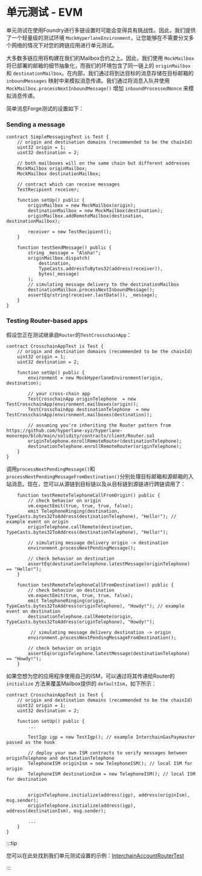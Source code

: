 # 单元测试 - EVM

单元测试在使用Foundry进行多链设置时可能会变得具有挑战性。因此，我们提供了一个轻量级的测试环境 `MockHyperlaneEnvironment`，让您能够在不需要分叉多个网络的情况下对您的跨链应用进行单元测试。

大多数多链应用将构建在我们的Mailbox合约之上。因此，我们使用 `MockMailbox` 将已部署的邮箱的细节抽象化，而我们的环境包含了同一链上的 `originMailbox` 和 `destinationMailbox`。在内部，我们通过将到达目标的消息存储在目标邮箱的 `inboundMessages` 映射中来模拟消息传递。我们通过将消息入队并使用 `MockMailbox.processNextInboundMessage()` 增加 `inboundProcessedNonce` 来模拟消息传递。

简单消息Forge测试的设置如下：

### Sending a message

```solidity
contract SimpleMessagingTest is Test {
    // origin and destination domains (recommended to be the chainId)
    uint32 origin = 1;
    uint32 destination = 2;

    // both mailboxes will on the same chain but different addresses
    MockMailbox originMailbox;
    MockMailbox destinationMailbox;

    // contract which can receive messages
    TestRecipient receiver;

    function setUp() public {
        originMailbox = new MockMailbox(origin);
        destinationMailbox = new MockMailbox(destination);
        originMailbox.addRemoteMailbox(destination, destinationMailbox);

        receiver = new TestRecipient();
    }

    function testSendMessage() public {
        string _message = "Aloha!";
        originMailbox.dispatch(
            destination,
            TypeCasts.addressToBytes32(address(receiver)),
            bytes(_message)
        );
        // simulating message delivery to the destinationMailbox
        destinationMailbox.processNextInboundMessage();
        assertEq(string(receiver.lastData()), _message);
    }
}
```

### Testing Router-based apps

假设您正在测试继承自`Router`的`TestCrosschainApp`：

```solidity
contract CrosschainAppTest is Test {
    // origin and destination domains (recommended to be the chainId)
    uint32 origin = 1;
    uint32 destination = 2;

    function setUp() public {
        environment = new MockHyperlaneEnvironment(origin, destination);

        // your cross-chain app
        TestCrosschainApp originTelephone  = new TestCrosschainApp(environment.mailboxes(origin));
        TestCrosschainApp destinationTelephone  = new TestCrosschainApp(environment.mailboxes(destination));

        // assuming you're inheriting the Router pattern from https://github.com/hyperlane-xyz/hyperlane-monorepo/blob/main/solidity/contracts/client/Router.sol
        originTelephone.enrollRemoteRouter(destinationTelephone);
        destinationTelephone.enrollRemoteRouter(originTelephone);
    }
}
```

调用`processNextPendingMessage()`和`processNextPendingMessageFromDestination()`分别处理目标邮箱和源邮箱的入站消息。现在，您可以从源链到目标链以及从目标链到源链进行跨链调用了：

```solidity
    function testRemoteTelephoneCallFromOrigin() public {
        // check behavior on origin
        vm.expectEmit(true, true, true, false);
        emit TelephoneRinging(destination,  TypeCasts.bytes32ToAddress(destinationTelephone), "Hello!"); // example event on origin
        originTelephone.callRemote(destination,  TypeCasts.bytes32ToAddress(destinationTelephone), "Hello!");

        // simulating message delivery origin -> destination
        environment.processNextPendingMessage();

        // check behavior on destination
        assertEq(destinationTelephone.latestMessage(originTelephone) == "Hello!");
    }

    function testRemoteTelephoneCallFromDestination() public {
        // check behavior on destination
        vm.expectEmit(true, true, true, false);
        emit TelephoneRinging(origin,  TypeCasts.bytes32ToAddress(originTelephone), "Howdy!"); // example event on destination
        destinationTelephone.callRemote(origin,  TypeCasts.bytes32ToAddress(originTelephone), "Howdy!");

         // simulating message delivery destination -> origin
        environment.processNextPendingMessageFromDestination();

        // check behavior on origin
        assertEq(originTelephone.latestMessage(destinationTelephone) == "Howdy!");
    }
```

如果您想为您的应用程序使用自己的ISM，可以通过将其传递给Router的 `initialize` 方法来覆盖Mailbox提供的 `defaultIsm`，如下所示：

```solidity
contract CrosschainAppTest is Test {
    // origin and destination domains (recommended to be the chainId)
    uint32 origin = 1;
    uint32 destination = 2;

    function setUp() public {
        ...

        TestIgp igp = new TestIgp(); // example InterchainGasPaymaster passed as the hook

        // deploy your own ISM contracts to verify messages between originTelephone and destinationTelephone
        TelephoneISM originIsm = new TelephoneISM(); // local ISM for origin
        TelephoneISM destinationIsm = new TelephoneISM(); // local ISM for destination


        originTelephone.initialize(address(igp), address(originIsm), msg.sender);
        originTelephone.initialize(address(igp), address(destinationIsm), msg.sender);

        ...
    }
}
```

:::tip

您可以在此处找到我们单元测试设置的示例：[InterchainAccountRouterTest](https://github.com/hyperlane-xyz/hyperlane-monorepo/blob/dae8b26ed65383844e4fbed7585deeb52da4e454/solidity/test/InterchainAccountRouter.t.sol#L38)

:::
